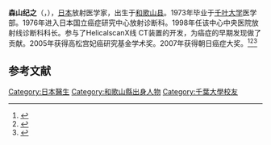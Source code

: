 '''森山纪之'''（{{jpn|j=森山 紀之|rm=Moriyama Noriyuki}}，{{bd|1947年||}}），[[日本|日本]]放射医学家，出生于[[和歌山县|和歌山县]]。1973年毕业于[[千叶大学|千叶大学]]医学部。1976年进入日本国立癌症研究中心放射诊断科。1998年任该中心中央医院放射线诊断科科长。参与了HelicalscanX线 CT装置的开发，为癌症的早期发现做了贡献。2005年获得高松宫妃癌研究基金学术奖。2007年获得朝日癌症大奖。<ref>{{cite web|url=https://kotobank.jp/word/%E6%A3%AE%E5%B1%B1%E7%B4%80%E4%B9%8B-1122267|title=森山紀之(もりやま のりゆき)とは|first=デジタル版|last=日本人名大辞典+Plus|website=コトバンク|accessdate=2014-12-18|archive-date=2014-12-18|archive-url=https://web.archive.org/web/20141218094947/https://kotobank.jp/word/%E6%A3%AE%E5%B1%B1%E7%B4%80%E4%B9%8B-1122267|dead-url=no}}</ref><ref>{{cite web|url=https://dock.cocokarada.jp/pet/interview/|title=PET検診特集 がんを予防するには？ ―（独）国立がん研究センター|website=dock.cocokarada.jp|accessdate=2014-12-17|archive-date=2014-12-17|archive-url=https://web.archive.org/web/20141217121606/https://dock.cocokarada.jp/pet/interview/|dead-url=no}}</ref><ref>{{cite web|url=https://gooday.nikkei.co.jp/atcl/column/14/091100007/|title=森山紀之の「拝啓 これからがんになる皆様へ」|first=森山紀之＝ 東京ミッドタウンクリニック健診センター長 常務理事 東京ミッドタウン先端医療研究所|last=あきらめないがん治療外来医|website=日経Gooday（グッデイ）|accessdate=2019-01-12|archive-date=2019-01-05|archive-url=https://web.archive.org/web/20190105094302/https://gooday.nikkei.co.jp/atcl/column/14/091100007/|dead-url=no}}</ref>

==参考文献==
{{reflist}}

[[Category:日本醫生|Category:日本醫生]]
[[Category:和歌山縣出身人物|Category:和歌山縣出身人物]]
[[Category:千葉大學校友|Category:千葉大學校友]]
{{日本人物小作品}}